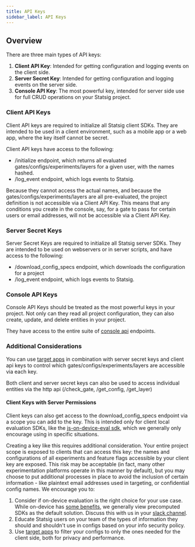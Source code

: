 ```yaml
---
title: API Keys
sidebar_label: API Keys
---
```


## Overview

There are three main types of API keys:

1. **Client API Key**: Intended for getting configuration and logging events on the client side.
2. **Server Secret Key**: Intended for getting configuration and logging events on the server side.
3. **Console API Key**: The most powerful key, intended for server side use for full CRUD operations on your Statsig project.

### Client API Keys

Client API keys are required to initialize all Statsig client SDKs.  They are intended to be used in a client environment, such as a mobile app or a web app, where the key itself cannot be secret.

Client API keys have access to the following:

- /initialize endpoint, which returns all evaluated gates/configs/experiments/layers for a given user, with the names hashed.
- /log_event endpoint, which logs events to Statsig.

Because they cannot access the actual names, and because the gates/configs/experiments/layers are all pre-evaluated, the project definition is not accessible via a Client API Key.  This means that any conditions you create in the console, say, for a gate to pass for certain users or email addresses, will not be accessible via a Client API Key.

### Server Secret Keys

Server Secret Keys are required to initialize all Statsig server SDKs. They are intended to be used on webservers or in server scripts, and have access to the following:

- /download_config_specs endpoint, which downloads the configuration for a project
- /log_event endpoint, which logs events to Statsig.

### Console API Keys

Console API Keys should be treated as the most powerful keys in your project. Not only can they read all project configuration, they can also create, update, and delete entities in your project.

They have access to the entire suite of [console api](/console-api/all-endpoints-generated) endpoints.

### Additional Considerations

You can use [target apps](/sdk-keys/target-apps) in combination with server secret keys and client api keys to control which gates/configs/experiments/layers are accessible via each key.

Both client and server secret keys can also be used to access individual entities via the http api (/check_gate, /get_config, /get_layer)

#### Client Keys with Server Permissions
Client keys can also get access to the download_config_specs endpoint via a scope you can add to the key. This is intended only for client local evaluation SDKs, like the [js-on-device-eval sdk](/client/js-on-device-eval-client), which we generally only encourage using in specific situations.

Creating a key like this requires additional consideration. Your entire project scope is exposed to clients that can access this key: the names and configurations of all experiments and feature flags accessible by your client key are exposed. This risk may be acceptable (in fact, many other experimentation platforms operate in this manner by default), but you may choose to put additional processes in place to avoid the inclusion of certain information - like plaintext email addresses used in targeting, or confidential config names. We encourage you to:
1. Consider if on-device evaluation is the right choice for your use case. While on-device has [some benefits](/client/js-on-device-eval-client#pros), we generally view precomputed SDKs as the default solution. Discuss this with us in your [slack channel](https://statsig.com/slack).
2. Educate Statsig users on your team of the types of information they should and shouldn't use in configs based on your info security policy.
3. Use [target apps](/sdk-keys/target-apps/) to filter your configs to only the ones needed for the client side, both for privacy and performance.
